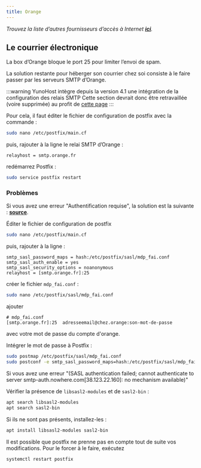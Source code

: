 ```yaml
---
title: Orange
---
```


*Trouvez la liste d’autres fournisseurs d’accès à Internet **[ici](/admin/get_started/providers/isp/)**.*

## Le courrier électronique

La box d’Orange bloque le port 25 pour limiter l’envoi de spam.

La solution restante pour héberger son courrier chez soi consiste à le faire passer par les serveurs SMTP d’Orange.

:::warning
YunoHost intègre depuis la version 4.1 une intégration de la configuration des relais SMTP
Cette section devrait donc être retravaillée (voire supprimée) au profit de [cette page](/admin/tutorials/email_configure_relay)
:::

Pour cela, il faut éditer le fichier de configuration de postfix avec la commande :

```bash
sudo nano /etc/postfix/main.cf
```

puis, rajouter à la ligne le relai SMTP d’Orange :

```text
relayhost = smtp.orange.fr
```

redémarrez Postfix :

```bash
sudo service postfix restart
```

### Problèmes

Si vous avez une erreur "Authentification requise", la solution est la suivante : **[source](http://viruslocker.free.fr/?page_id=1749)**.

Éditer le fichier de configuration de postfix

```bash
sudo nano /etc/postfix/main.cf
```

puis, rajouter à la ligne :

```text
smtp_sasl_password_maps = hash:/etc/postfix/sasl/mdp_fai.conf
smtp_sasl_auth_enable = yes
smtp_sasl_security_options = noanonymous
relayhost = [smtp.orange.fr]:25
```

créer le fichier `mdp_fai.conf` :

```bash
sudo nano /etc/postfix/sasl/mdp_fai.conf
```

ajouter

```text
# mdp_fai.conf
[smtp.orange.fr]:25  adresseemail@chez.orange:son-mot-de-passe
```

avec votre mot de passe du compte d'orange.

Intégrer le mot de passe à Postfix :

```bash
sudo postmap /etc/postfix/sasl/mdp_fai.conf
sudo postconf -e smtp_sasl_password_maps=hash:/etc/postfix/sasl/mdp_fai.conf
```

Si vous avez une erreur "(SASL authentication failed; cannot authenticate to server smtp-auth.nowhere.com[38.123.22.160]: no mechanism available)"

Vérifier la présence de `libsasl2-modules` et de `sasl2-bin` :

```bash
apt search libsasl2-modules
apt search sasl2-bin
```

Si ils ne sont pas présents, installez-les :

```bash
apt install libsasl2-modules sasl2-bin
```

Il est possible que postfix ne prenne pas en compte tout de suite vos modifications. Pour le forcer à le faire, exécutez

```bash
systemctl restart postfix
```

